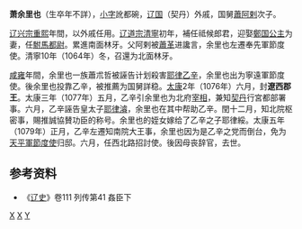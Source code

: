 '''萧余里也'''（生卒年不詳），[[乳名|小字]]訛都碗，[[辽国|辽国]]（契丹）外戚，国舅[[蕭阿剌|蕭阿剌]]次子。

[[辽兴宗|辽兴宗]][[重熙|重熙]]年間，以外戚任用。[[辽道宗|辽道宗]][[清寧|清寧]]初年，補任祗候郎君，迎娶[[鄭国公主|鄭国公主]]为妻，任[[駙馬都尉|駙馬都尉]]。累進南面林牙。父阿剌被[[蕭革|蕭革]]进讒言，余里也左遷奉先軍節度使。清寧10年（1064年）冬，召還为北面林牙。

[[咸雍|咸雍]]年間，余里也一族蕭朮哲被誣告计划殺害[[耶律乙辛|耶律乙辛]]，余里也出为寧遠軍節度使。後余里也投靠乙辛，被推薦为国舅詳稳。[[太康|太康]]2年（1076年）六月，封'''遼西郡王'''。太康三年（1077年）五月，乙辛引余里也为北府[[宰相|宰相]]，兼知[[契丹|契丹]]行宮都部署事。六月，乙辛誣告皇太子[[耶律濬|耶律濬]]，余里也在其中帮助乙辛。閏十二月，知北院枢密事，賜推誠協賛功臣的称号。余里也的姪女嫁给了乙辛之子耶律綏。太康五年（1079年）正月，乙辛左遷知南院大王事，余里也因为是乙辛之党而倒台，免为[[天平軍節度使|天平軍節度使]]归邸。六月，任西北路招討使。後因母丧辞官，去世。

== 参考资料 ==
*《[[辽史|辽史]]》卷111 列传第41 姦臣下

[[Category:辽朝官员|X]]
[[Category:辽朝驸马|X]]
[[Category:契丹萧氏|Y]]